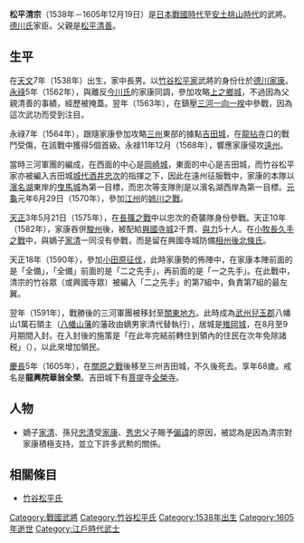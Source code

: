 {{unreferenced|time=2015-12-19T12:07:29+00:00}}
{{日本武士
|名稱= 松平 清宗
|圖片名稱= 
|圖片大小= 
|圖片說明= 
|時代= [[日本戰國時代|日本戰國時代]]－[[安土桃山時代|安土桃山時代]]
|出生日期= [[天文_(後奈良天皇)|天文]]7年（1538年）
|出生地點= 
|逝世日期= [[慶長|慶長]]10年11月10日（1605年12月19日）
|逝世地點= 
|假名= 
|羅馬字= 
|幼名= 
|改名= 
|别名= 與次郎、玄蕃允（通稱）
|諡号= 
|神号= 
|戒名= 龍興院華翁全榮
|洗禮名= 
|墓所= [[愛知縣|愛知縣]][[蒲郡市|蒲郡市]]的[[全榮寺|全榮寺]]
|朝廷官位= 
|幕府職位= 
|主君= [[德川家康|德川家康]]
|藩= 
|氏族= [[竹谷松平家|竹谷松平家]]
|父母= 父：[[松平清善|松平清善]]
|養父= 
|養母= 
|兄弟= 
|姐妹= 
|正室= [[深溝松平家|深溝]][[松平好景|松平好景]]的女兒
|側室= 
|嗣子= '''[[松平家清|家清]]'''、[[松平清定|清定]]
|嗣女= 
|養子= 
|養女= 
}}
{{japanese|japanese=松平 清宗|kana=まつだいら きよむね|romaji=Matsudaira Kiyomune}}
'''松平清宗'''（1538年－1605年12月19日）是[[日本戰國時代|日本戰國時代]]至[[安土桃山時代|安土桃山時代]]的武將。[[德川氏|德川氏]]家臣。父親是[[松平清善|松平清善]]。

== 生平 ==
在[[天文_(後奈良天皇)|天文]]7年（1538年）出生，家中長男。以[[竹谷松平家|竹谷松平家]]武將的身份仕於[[德川家康|德川家康]]。[[永祿|永祿]]5年（1562年），與離反[[今川氏|今川氏]]的家康同調，參加攻略[[上之鄉城|上之鄉城]]，不過因為父親清善的事績，經歷被掩蓋。翌年（1563年），在鎮壓[[三河一向一揆|三河一向一揆]]中參戰，因為這次武功而受到注目。

永祿7年（1564年），跟隨家康參加攻略[[三州|三州]]東部的據點[[吉田城|吉田城]]，在[[龍拈寺|龍拈寺]]口的戰鬥受傷，在該戰中獲得5個首級。永禄11年12月（1568年），響應家康侵攻[[遠州|遠州]]。

當時三河軍團的編成，在西面的中心是[[岡崎城|岡崎城]]，東面的中心是吉田城，而竹谷松平家亦被編入吉田城[[城代|城代]][[酒井忠次|酒井忠次]]的指揮之下，因此在遠州征服戰中，家康的本隊以[[濱名湖|濱名湖]]東岸的[[曳馬城|曳馬城]]為第一目標，而忠次等支隊則是以濱名湖西岸為第一目標。[[元龜|元龜]]元年6月29日（1570年），參加[[江州|江州]]的[[姉川之戰|姉川之戰]]。

[[天正_(日本)|天正]]3年5月21日（1575年），在[[長篠之戰|長篠之戰]]中以忠次的奇襲隊身份參戰。天正10年（1582年），家康吞併[[駿州|駿州]]後，被配給[[興國寺城|興國寺城]]2千貫、[[與力|與力]]5十人。在[[小牧長久手之戰|小牧長久手之戰]]中，與嫡子[[松平家清|家清]]一同沒有參戰，而是留在興國寺城防備[[相州|相州]][[後北條氏|後北條氏]]。

天正18年（1590年），參加[[小田原征伐|小田原征伐]]，此時家康勢的佈陣中，在家康本陣前面的是「全備」，「全備」前面的是「二之先手」，再前面的是「一之先手」。在此戰中，清宗的竹谷眾（或興國寺眾）被編入「二之先手」的第7組中，負責第7組的最左翼。

翌年（1591年），戰勝後的三河軍團被移封至[[關東地方|關東地方]]。此時成為[[武州|武州]][[兒玉郡|兒玉郡]]八幡山1萬石領主（[[八幡山藩|八幡山藩]]的藩政由嫡男家清代替執行），居城是[[雉岡城|雉岡城]]，在8月至9月期間入封。在入封後的施策是「在此年完結前轉住到領內的住民在次年免除諸税」（{{lang|ja|この年いっぱいまでに領内へ転住してきた住民へは、次年の諸税免除}}），以此來增加領民。

[[慶長|慶長]]5年（1605年），在[[關原之戰|關原之戰]]後移至三州吉田城，不久後死去。享年68歲。戒名是'''龍興院華翁全榮'''。吉田城下有[[菩提|菩提]]寺[[全榮寺|全榮寺]]。

== 人物 ==
*嫡子[[松平家清|家清]]、孫兒[[松平忠清|忠清]]受[[德川家康|家康]]、[[德川秀忠|秀忠]]父子賜予[[偏諱|偏諱]]的原因，被認為是因為清宗對家康積極支持，並立下許多武勲的關係。

== 相關條目 ==
*[[竹谷松平氏|竹谷松平氏]]

{{松平氏歷代當主|竹谷松平家}}
[[Category:戰國武將|Category:戰國武將]]
[[Category:竹谷松平氏|Category:竹谷松平氏]]
[[Category:1538年出生|Category:1538年出生]]
[[Category:1605年逝世|Category:1605年逝世]]
[[Category:江戶時代武士|Category:江戶時代武士]]